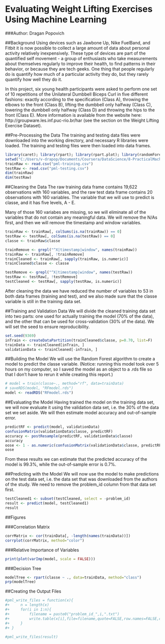 Evaluating Weight Lifting Exercises Using Machine Learning
===========================================================

###Author: Dragan Popovich

##Background
Using devices such as Jawbone Up, Nike FuelBand, and Fitbit it is now possible to collect a large amount of data about personal activity relatively inexpensively. These type of devices are part of the quantified self movement - a group of enthusiasts who take measurements about themselves regularly to improve their health, to find patterns in their behavior, or because they are tech geeks. One thing that people regularly do is quantify how much of a particular activity they do, but they rarely quantify how well they do it.

In this project, six young health participants were asked to perform one set of 10 repetitions of the Unilateral Dumbbell Biceps Curl in five different fashions: exactly according to the specification (Class A), throwing the elbows to the front (Class B), lifting the dumbbell only halfway (Class C), lowering the dumbbell only halfway (Class D) and throwing the hips to the front (Class E). More information is available from the website here: http://groupware.les.inf.puc-rio.br/har (see the section on the Weight Lifting Exercise Dataset).

##Pre-Processing the Data
The training and testing data files were downloaded into the working directory, and necessary R libraries were loaded. The training and testing files were then loaded into data frames.
```r
library(caret); library(rpart); library(rpart.plot); library(randomForest); library(corrplot)
setwd("C:/Users/v-drapop/Documents/Coursera/DataScience/8-PracticalMachineLearning/CourseProject")
trainRaw <- read.csv("pml-training.csv")
testRaw <- read.csv("pml-testing.csv")
dim(trainRaw)
dim(testRaw)
```

##Cleaning the Data
The raw training data frame contains 19,622 observations with 160 variables, and the raw test data frame contains 20 observations with 160 variables. The variable that we will use to predict is classe, and it has five levels, A - E.

Many of those 160 variabes are missing, so we will eliminate all of the variables that do not contain any meaningful data. We will remove the N/As first, and then we will remove the timestamp and window variables.

```r
trainRaw <- trainRaw[, colSums(is.na(trainRaw)) == 0]
testRaw <- testRaw[, colSums(is.na(testRaw)) == 0]
classe <- trainRaw$classe

trainRemove <- grepl("^X|timestamp|window", names(trainRaw))
trainRaw <- trainRaw[, !trainRemove]
trainCleaned <- trainRaw[, sapply(trainRaw, is.numeric)]
trainCleaned$classe <- classe

testRemove <- grepl("^X|timestamp|window", names(testRaw))
testRaw <- testRaw[, !testRemove]
testCleaned <- testRaw[, sapply(testRaw, is.numeric)]
```

After cleaning the data we have reduced the number of variables to 53 in both data frames (training and test), and we also made sure that the classe variable is still in the training data set.

##Training and Validation Data
We will divide the cleaned training data set into two parts: one used for actually training the model (70% of the data), and the other that can be used for cross-validation (30% of the data). We will set the seed to ensure reproducibility.

```r
set.seed(9369)
inTrain <- createDataPartition(trainCleaned$classe, p=0.70, list=F)
trainData <- trainCleaned[inTrain, ]
validationData <- trainCleaned[-inTrain, ]
```

##Building the Model
We will use the Random Forest algorithm to create a model to predict the classe variable. (Notice: running this model took over 5 hours on my computer, so I saved the model as an object to a .rds file so that I don't have to rerun it while creating this report.)

```r
# model = train(classe~., method="rf", data=trainData)
# saveRDS(model, "RFmodel.rds")
model <- readRDS("RFmodel.rds")
```

##Evaluating the Model
Having trained the model on the training data set, we will now evaluate it using the validation data set, i.e. the 30% of the data set we set aside. We will then estimate model accuracy and out-of-sample error.

```r
predictRF <- predict(model, validationData)
confusionMatrix(validationData$classe, predictRF)
accuracy <- postResample(predictRF, validationData$classe)
accuracy
oose <- 1 - as.numeric(confusionMatrix(validationData$classe, predictRF)$overall[1])
oose
```

From these results we can estimate that the predicted accuracy of the model is 99.3%, while the out-of-sample error is 0.7%.

##Predicting with the Model
We will now use the model to make predictions on the test data set, i.e. the data set that was downloaded from the authors of the study. We need to remove the problem_id column from that data set first.

```r
testCleaned1 <- subset(testCleaned, select = -problem_id)
result <- predict(model, testCleaned1)
result
```

##Figures

###Correlation Matrix
```r
corrMatrix <- cor(trainData[, -length(names(trainData))])
corrplot(corrMatrix, method="color")
```

###Relative Importance of Variables
```r
print(plot(varImp(model, scale = FALSE)))
```

###Decision Tree
```r
modelTree <- rpart(classe ~ ., data=trainData, method="class")
prp(modelTree)
```

##Creating the Output Files
```r
#pml_write_files = function(x){
#+     n = length(x)
#+     for(i in 1:n){
#+         filename = paste0("problem_id_",i,".txt")
#+         write.table(x[i],file=filename,quote=FALSE,row.names=FALSE,col.names=FALSE)
#+     }
#+ }
 
#pml_write_files(result)
```
